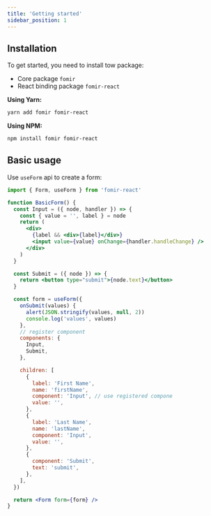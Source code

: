 ```yaml
---
title: 'Getting started'
sidebar_position: 1
---
```


## Installation

To get started, you need to install tow package:

- Core package `fomir`
- React binding package `fomir-react`

**Using Yarn:**

```bash
yarn add fomir fomir-react
```

**Using NPM:**

```bash
npm install fomir fomir-react
```

## Basic usage

Use `useForm` api to create a form:

```jsx
import { Form, useForm } from 'fomir-react'
```

```jsx live
function BasicForm() {
  const Input = ({ node, handler }) => {
    const { value = '', label } = node
    return (
      <div>
        {label && <div>{label}</div>}
        <input value={value} onChange={handler.handleChange} />
      </div>
    )
  }

  const Submit = ({ node }) => {
    return <button type="submit">{node.text}</button>
  }

  const form = useForm({
    onSubmit(values) {
      alert(JSON.stringify(values, null, 2))
      console.log('values', values)
    },
    // register component
    components: {
      Input,
      Submit,
    },

    children: [
      {
        label: 'First Name',
        name: 'firstName',
        component: 'Input', // use registered compone
        value: '',
      },
      {
        label: 'Last Name',
        name: 'lastName',
        component: 'Input',
        value: '',
      },
      {
        component: 'Submit',
        text: 'submit',
      },
    ],
  })

  return <Form form={form} />
}
```
